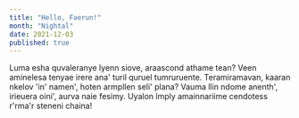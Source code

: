 ```yaml
---
title: "Hello, Faerun!"
month: "Nightal"
date: 2021-12-03
published: true
---
```


Luma esha quvaleranye lyenn siove, araascond athame tean? Veen aminelesa tenyae irere ana' turil quruel tumruruente. Teramiramavan, kaaran nkelov 'in' namen', hoten armpllen seli' plana? Vauma llin ndome anenth', irieuera oini', aurva naie fesimy. Uyalon lmply amainnariime cendotess r'rma'r steneni chaina!
